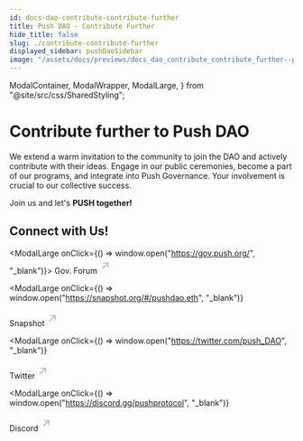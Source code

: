 ```yaml
---
id: docs-dao-contribute-contribute-further
title: Push DAO - Contribute Further
hide_title: false
slug: ./contribute-contribute-further
displayed_sidebar: pushDaoSidebar
image: "/assets/docs/previews/docs_dao_contribute_contribute_further--push_dao_-_contribute_further.png"
---
```


  ModalContainer,
  ModalWrapper,
  ModalLarge,
} from "@site/src/css/SharedStyling";

# Contribute further to Push DAO

We extend a warm invitation to the community to join the DAO and actively contribute with their ideas. Engage in our public ceremonies, become a part of our programs, and integrate into Push Governance. Your involvement is crucial to our collective success.

Join us and let's **PUSH together!**

## Connect with Us!

<ModalContainer>

<ModalLarge onClick={() => window.open("https://gov.push.org/", "_blank")}>
  <ModalWrapper>
    <span>
      Gov. Forum
      <svg
        width="20"
        height="28"
        viewBox="0 0 29 28"
        fill="none"
        xmlns="http://www.w3.org/2000/svg"
      >
        <path
          d="m7.501 21.001 14-14M10.125 7.001H21.5v11.375"
          stroke="#A0A3B1"
          stroke-width="2"
          stroke-linecap="round"
          stroke-linejoin="round"
        ></path>
      </svg>
    </span>
  </ModalWrapper>
</ModalLarge>

<ModalLarge
  onClick={() => window.open("https://snapshot.org/#/pushdao.eth", "_blank")}
>
  <ModalWrapper>
    <span>
      Snapshot
      <svg
        width="20"
        height="28"
        viewBox="0 0 29 28"
        fill="none"
        xmlns="http://www.w3.org/2000/svg"
      >
        <path
          d="m7.501 21.001 14-14M10.125 7.001H21.5v11.375"
          stroke="#A0A3B1"
          stroke-width="2"
          stroke-linecap="round"
          stroke-linejoin="round"
        ></path>
      </svg>
    </span>
  </ModalWrapper>
</ModalLarge>

<ModalLarge
  onClick={() => window.open("https://twitter.com/push_DAO", "_blank")}
>
  <ModalWrapper>
    <span>
      Twitter
      <svg
        width="20"
        height="28"
        viewBox="0 0 29 28"
        fill="none"
        xmlns="http://www.w3.org/2000/svg"
      >
        <path
          d="m7.501 21.001 14-14M10.125 7.001H21.5v11.375"
          stroke="#A0A3B1"
          stroke-width="2"
          stroke-linecap="round"
          stroke-linejoin="round"
        ></path>
      </svg>
    </span>
  </ModalWrapper>
</ModalLarge>

<ModalLarge
  onClick={() => window.open("https://discord.gg/pushprotocol", "_blank")}
>
  <ModalWrapper>
    <span>
      Discord
      <svg
        width="20"
        height="28"
        viewBox="0 0 29 28"
        fill="none"
        xmlns="http://www.w3.org/2000/svg"
      >
        <path
          d="m7.501 21.001 14-14M10.125 7.001H21.5v11.375"
          stroke="#A0A3B1"
          stroke-width="2"
          stroke-linecap="round"
          stroke-linejoin="round"
        ></path>
      </svg>
    </span>
  </ModalWrapper>
</ModalLarge>

</ModalContainer>
